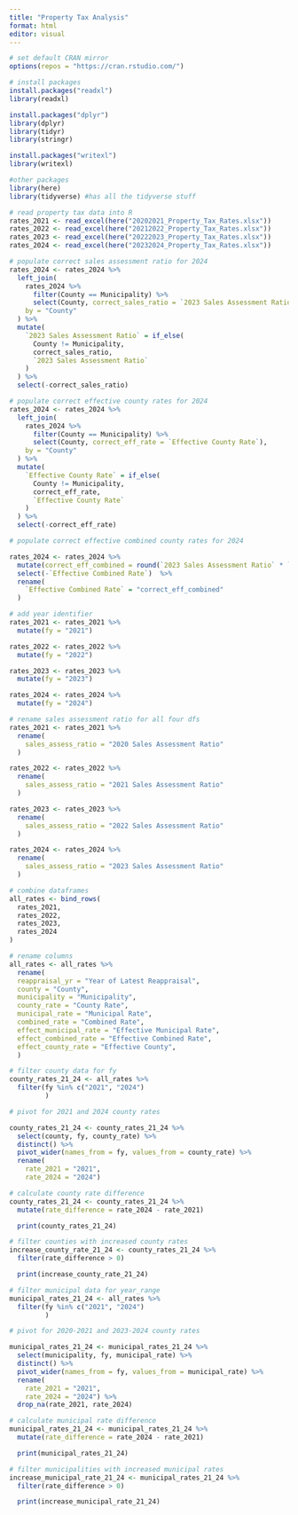 ```yaml
---
title: "Property Tax Analysis"
format: html
editor: visual
---
```


```r
# set default CRAN mirror
options(repos = "https://cran.rstudio.com/")
```

```r
# install packages
install.packages("readxl")
library(readxl)

install.packages("dplyr")
library(dplyr)
library(tidyr)
library(stringr)

install.packages("writexl")
library(writexl)

#other packages
library(here)
library(tidyverse) #has all the tidyverse stuff
```

```r
# read property tax data into R
rates_2021 <- read_excel(here("20202021_Property_Tax_Rates.xlsx"))
rates_2022 <- read_excel(here("20212022_Property_Tax_Rates.xlsx"))
rates_2023 <- read_excel(here("20222023_Property_Tax_Rates.xlsx"))
rates_2024 <- read_excel(here("20232024_Property_Tax_Rates.xlsx"))
```

```r
# populate correct sales assessment ratio for 2024
rates_2024 <- rates_2024 %>%
  left_join(
    rates_2024 %>%
      filter(County == Municipality) %>%
      select(County, correct_sales_ratio = `2023 Sales Assessment Ratio`),
    by = "County"
  ) %>%
  mutate(
    `2023 Sales Assessment Ratio` = if_else(
      County != Municipality,
      correct_sales_ratio,
      `2023 Sales Assessment Ratio`
    )
  ) %>%
  select(-correct_sales_ratio)

```

```r
# populate correct effective county rates for 2024
rates_2024 <- rates_2024 %>%
  left_join(
    rates_2024 %>%
      filter(County == Municipality) %>%
      select(County, correct_eff_rate = `Effective County Rate`),
    by = "County"
  ) %>%
  mutate(
    `Effective County Rate` = if_else(
      County != Municipality,
      correct_eff_rate,
      `Effective County Rate`
    )
  ) %>%
  select(-correct_eff_rate)

```

```r
# populate correct effective combined county rates for 2024

rates_2024 <- rates_2024 %>%
  mutate(correct_eff_combined = round(`2023 Sales Assessment Ratio` * `Combined Rate`, 4)) %>%
  select(-`Effective Combined Rate`)  %>% 
  rename(
    `Effective Combined Rate` = "correct_eff_combined"
  )
```

```r
# add year identifier
rates_2021 <- rates_2021 %>%
  mutate(fy = "2021")

rates_2022 <- rates_2022 %>%
  mutate(fy = "2022")

rates_2023 <- rates_2023 %>%
  mutate(fy = "2023")

rates_2024 <- rates_2024 %>%
  mutate(fy = "2024")
```

```r
# rename sales assessment ratio for all four dfs
rates_2021 <- rates_2021 %>%
  rename(
    sales_assess_ratio = "2020 Sales Assessment Ratio"
  )

rates_2022 <- rates_2022 %>%
  rename(
    sales_assess_ratio = "2021 Sales Assessment Ratio"
  )

rates_2023 <- rates_2023 %>%
  rename(
    sales_assess_ratio = "2022 Sales Assessment Ratio"
  )

rates_2024 <- rates_2024 %>%
  rename(
    sales_assess_ratio = "2023 Sales Assessment Ratio"
  )

```

```r
# combine dataframes
all_rates <- bind_rows(
  rates_2021,
  rates_2022,
  rates_2023,
  rates_2024
)

```

```r
# rename columns
all_rates <- all_rates %>%
  rename(
  reappraisal_yr = "Year of Latest Reappraisal",
  county = "County",
  municipality = "Municipality",
  county_rate = "County Rate",
  municipal_rate = "Municipal Rate",
  combined_rate = "Combined Rate",
  effect_municipal_rate = "Effective Municipal Rate",
  effect_combined_rate = "Effective Combined Rate",
  effect_county_rate = "Effective County",
  )
```

```r
# filter county data for fy
county_rates_21_24 <- all_rates %>% 
  filter(fy %in% c("2021", "2024")
         )
```

```r
# pivot for 2021 and 2024 county rates

county_rates_21_24 <- county_rates_21_24 %>%
  select(county, fy, county_rate) %>%
  distinct() %>%
  pivot_wider(names_from = fy, values_from = county_rate) %>%
  rename(
    rate_2021 = "2021", 
    rate_2024 = "2024")
```

```r
# calculate county rate difference 
county_rates_21_24 <- county_rates_21_24 %>%
  mutate(rate_difference = rate_2024 - rate_2021)

  print(county_rates_21_24)

```

```r
# filter counties with increased county rates
increase_county_rate_21_24 <- county_rates_21_24 %>%
  filter(rate_difference > 0)

  print(increase_county_rate_21_24)
```

```r
# filter municipal data for year_range
municipal_rates_21_24 <- all_rates %>% 
  filter(fy %in% c("2021", "2024")
         )
```

```r
# pivot for 2020-2021 and 2023-2024 county rates

municipal_rates_21_24 <- municipal_rates_21_24 %>%
  select(municipality, fy, municipal_rate) %>%
  distinct() %>%
  pivot_wider(names_from = fy, values_from = municipal_rate) %>%
  rename(
    rate_2021 = "2021", 
    rate_2024 = "2024") %>%
  drop_na(rate_2021, rate_2024)
```

```r
# calculate municipal rate difference 
municipal_rates_21_24 <- municipal_rates_21_24 %>%
  mutate(rate_difference = rate_2024 - rate_2021)

  print(municipal_rates_21_24)
```

```r
# filter municipalities with increased municipal rates
increase_municipal_rate_21_24 <- municipal_rates_21_24 %>%
  filter(rate_difference > 0)

  print(increase_municipal_rate_21_24)
```
